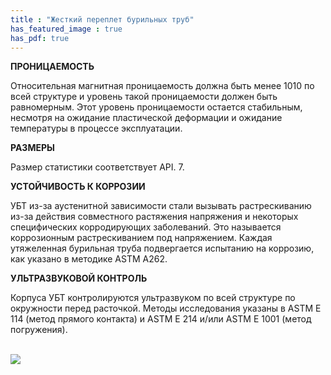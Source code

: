 ```yaml
---
title : "Жесткий переплет бурильных труб"
has_featured_image : true
has_pdf: true
---
```


**ПРОНИЦАЕМОСТЬ**

Относительная магнитная проницаемость должна быть менее 1010 по всей структуре и уровень такой проницаемости должен быть равномерным. Этот уровень проницаемости остается стабильным, несмотря на ожидание пластической деформации и ожидание температуры в процессе эксплуатации.

**РАЗМЕРЫ**

Размер статистики соответствует API. 7.

**УСТОЙЧИВОСТЬ К КОРРОЗИИ**

УБТ из-за аустенитной зависимости стали вызывать растрескиванию из-за действия совместного растяжения напряжения и некоторых специфических корродирующих заболеваний. Это называется коррозионным растрескиванием под напряжением. Каждая утяжеленная бурильная труба подвергается испытанию на коррозию, как указано в методике ASTM A262.

**УЛЬТРАЗВУКОВОЙ КОНТРОЛЬ**

Корпуса УБТ контролируются ультразвуком по всей структуре по окружности перед расточкой. Методы исследования указаны в ASTM E 114 (метод прямого контакта) и ASTM E 214 и/или ASTM E 1001 (метод погружения).

<br />

<Image src={image} />